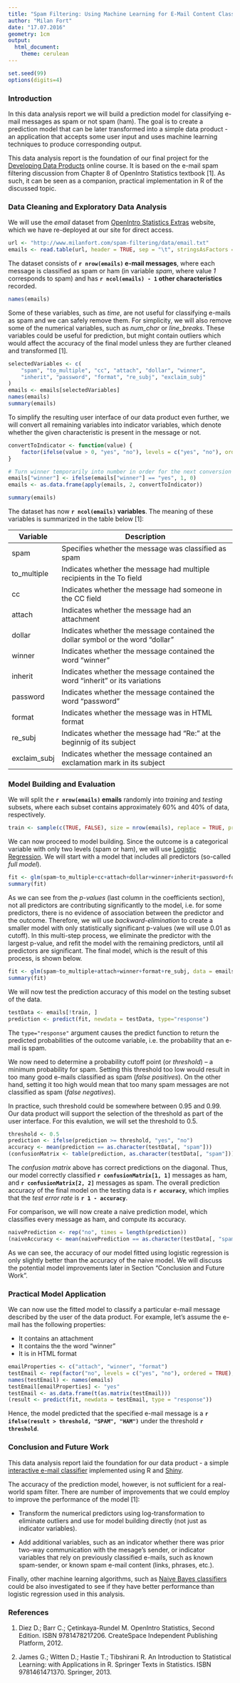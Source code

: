 ```yaml
---
title: "Spam Filtering: Using Machine Learning for E-Mail Content Classification"
author: "Milan Fort"
date: "17.07.2016"
geometry: 1cm
output:
  html_document:
    theme: cerulean
---
```


```r
set.seed(99)
options(digits=4)
```

### Introduction

In this data analysis report we will build a prediction model for classifying e-mail messages as spam or not spam (ham). The goal is to create a prediction model that can be later transformed into a simple data product - 
an application that accepts some user input and uses machine learning techniques to produce corresponding output.

This data analysis report is the foundation of our final project for the
[Developing Data Products](https://www.coursera.org/learn/data-products/) online course.
It is based on the e-mail spam filtering discussion from Chapter 8 of OpenIntro Statistics textbook [1].
As such, it can be seen as a companion, practical implementation in R of the discussed topic.

### Data Cleaning and Exploratory Data Analysis

We will use the *email* dataset from
[OpenIntro Statistics Extras](https://www.openintro.org/stat/extras.php) website, which we have re-deployed at our site for direct access.
```r
url <- "http://www.milanfort.com/spam-filtering/data/email.txt"
emails <- read.table(url, header = TRUE, sep = "\t", stringsAsFactors = FALSE)
```
The dataset consists of **`r nrow(emails)` e-mail messages**, where each message is classified
as spam or ham (in variable *spam*, where value *1* corresponds to spam) and 
has **`r ncol(emails) - 1` other characteristics** recorded.
```r
names(emails)
```
Some of these variables, such as *time*, are not useful for classifying e-mails as spam and we can safely remove them. For simplicity, we will also remove some of the numerical variables, such as *num_char* or *line_breaks*. These variables could be useful for prediction, but might contain outliers which would affect the accuracy of the final model unless they are further cleaned and transformed [1].
```r
selectedVariables <- c(
    "spam", "to_multiple", "cc", "attach", "dollar", "winner",
    "inherit", "password", "format", "re_subj", "exclaim_subj"
)
emails <- emails[selectedVariables]
names(emails)
summary(emails)
```
To simplify the resulting user interface of our data product even further,
we will convert all remaining variables into indicator variables, which denote
whether the given characteristic is present in the message or not.
```r
convertToIndicator <- function(value) {
    factor(ifelse(value > 0, "yes", "no"), levels = c("yes", "no"), ordered = TRUE)
}

# Turn winner temporarily into number in order for the next conversion to work properly
emails["winner"] <- ifelse(emails["winner"] == "yes", 1, 0)
emails <- as.data.frame(apply(emails, 2, convertToIndicator))

summary(emails)
```
The dataset has now **`r ncol(emails)` variables**. The meaning of these variables is summarized in the table below [1]:

Variable     | Description
--------     | -----------------------------------------------------------------
spam         | Specifies whether the message was classified as spam
to_multiple  | Indicates whether the message had multiple recipients in the To field
cc           | Indicates whether the message had someone in the CC field
attach       | Indicates whether the message had an attachment
dollar       | Indicates whether the message contained the dollar symbol or the word "dollar"
winner       | Indicates whether the message contained the word "winner"
inherit      | Indicates whether the message contained the word "inherit" or its variations
password     | Indicates whether the message contained the word "password"
format       | Indicates whether the message was in HTML format
re_subj      | Indicates whether the message had "Re:" at the beginnig of its subject
exclaim_subj | Indicates whether the message contained an exclamation mark in its subject


### Model Building and Evaluation

We will split the **`r nrow(emails)` emails** randomly into *training* and *testing* subsets, where each 
subset contains approximately 60% and 40% of data, respectively.
```r
train <- sample(c(TRUE, FALSE), size = nrow(emails), replace = TRUE, prob = c(0.6, 0.4))
```

We can now proceed to model building. Since the outcome is a categorical variable with only two levels
(spam or ham), we will use 
[Logistic Regression](https://en.wikipedia.org/wiki/Logistic_regression).
We will start with a model that includes all predictors (so-called *full model*).
```r
fit <- glm(spam~to_multiple+cc+attach+dollar+winner+inherit+password+format+re_subj+exclaim_subj, data = emails, family = binomial, subset = train)
summary(fit)
```
As we can see from the *p-values* (last column in the coefficients section), not all predictors are contributing significantly to the model, i.e. for some predictors, there is no evidence of association between the predictor and the outcome. Therefore, we will use *backward-elimination* to create a smaller model with only statistically significant p-values (we will use 0.01 as cutoff). In this multi-step process, we eliminate the predictor with the largest p-value, and refit the model with the remaining predictors, until all predictors are significant. The final model, which is the result of this process, is shown below.
```r
fit <- glm(spam~to_multiple+attach+winner+format+re_subj, data = emails, family = binomial, subset = train)
summary(fit)
```
We will now test the prediction accuracy of this model on the testing subset of the data.
```r
testData <- emails[!train, ]
prediction <- predict(fit, newdata = testData, type="response")
```
The `type="response"` argument causes the predict function to return the predicted probabilities of the outcome variable, i.e. the probability that an e-mail is spam.

We now need to determine a probability cutoff point (or *threshold*) -- a minimum probability for spam.
Setting this threshold too low would result in too many good e-mails classified as spam (*false positives*).
On the other hand, setting it too high would mean that too many spam messages are not classified as spam
(*false negatives*).

In practice, such threshold could be somewhere between 0.95 and 0.99. Our data product will support the selection of the threshold as part of the user interface.
For this evalution, we will set the threshold to 0.5.
```r
threshold <- 0.5
prediction <- ifelse(prediction >= threshold, "yes", "no")
accuracy <- mean(prediction == as.character(testData[, "spam"]))
(confusionMatrix <- table(prediction, as.character(testData[, "spam"])))
```
The *confusion matrix* above has correct predictions on the diagonal. Thus, our model correctly
classified **`r confusionMatrix[1, 1]`** messages as ham, and **`r confusionMatrix[2, 2]`** messages as spam.
The overall prediction accuracy of the final model on the testing data is **`r accuracy`**,
which implies that the *test error rate* is **`r 1 - accuracy`**.

For comparison, we will now create a naive prediction model, which classifies every message as ham,
and compute its accuracy.
```r
naivePrediction <- rep("no", times = length(prediction))
(naiveAccuracy <- mean(naivePrediction == as.character(testData[, "spam"])))
```
As we can see, the accuracy of our model fitted using logistic regression is only slightly better than the accuracy of the naive model. We will discuss the potential model improvements later in Section "Conclusion and Future Work".


### Practical Model Application

We can now use the fitted model to classify a particular e-mail message described by the user of the data product. For example, let's assume the e-mail has the following properties:

* It contains an attachment
* It contains the the word "winner"
* It is in HTML format
```r
emailProperties <- c("attach", "winner", "format")
testEmail <- rep(factor("no", levels = c("yes", "no"), ordered = TRUE), ncol(emails))
names(testEmail) <- names(emails)
testEmail[emailProperties] <- "yes"
testEmail <- as.data.frame(t(as.matrix(testEmail)))
(result <- predict(fit, newdata = testEmail, type = "response"))
```
Hence, the model predicted that the specified e-mail message is a **`r ifelse(result > threshold, "SPAM", "HAM")`** under the threshold **`r threshold`**.


### Conclusion and Future Work

This data analysis report laid the foundation for our data product - 
a simple [interactive e-mail classifier](https://milanfort.shinyapps.io/spam-filtering/)
implemented using R and [Shiny](http://shiny.rstudio.com/).

The accuracy of the prediction model, however, is not sufficient for a real-world spam filter.
There are number of improvements that we could employ to improve the performance of the model [1]:

* Transform the numerical predictors using log-transformation to eliminate outliers and use
for model building directly (not just as indicator variables).

* Add additional variables, such as an indicator whether there was prior two-way communication with the mesage's sender, or indicator variables that rely on previously classified e-mails, such as known spam-sender,
or known spam e-mail content (links, phrases, etc.).

Finally, other machine learning algorithms, such as
[Naive Bayes classifiers](https://en.wikipedia.org/wiki/Naive_Bayes_classifier)
could be also investigated to see if they have better performance than logistic regression used in this analysis.


### References

1. Diez D.; Barr C.; Çetinkaya-Rundel M.
OpenIntro Statistics, Second Edition.
ISBN 9781478217206. CreateSpace Independent Publishing Platform, 2012.

2. James G.; Witten D.; Hastie T.; Tibshirani R. 
An Introduction to Statistical Learning: with Applications in R.
Springer Texts in Statistics. ISBN 9781461471370. Springer, 2013.
